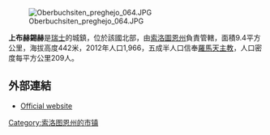 [[Image:Oberbuchsiten_preghejo_064.JPG|right]]

'''上布赫錫赫'''是[[瑞士|瑞士]]的城鎮，位於該國北部，由[[索洛圖恩州|索洛圖恩州]]負責管轄，面積9.4平方公里，海拔高度442米，2012年人口1,966，五成半人口信奉[[羅馬天主教|羅馬天主教]]，人口密度每平方公里209人。

==外部連結==
* [http://www.oberbuchsiten.ch Official website] {{Wayback|url=http://www.oberbuchsiten.ch/ |date=20080118231539 }} {{de icon}}

{{Switzerland-geo-stub}}
[[Category:索洛图恩州的市镇|Category:索洛图恩州的市镇]]